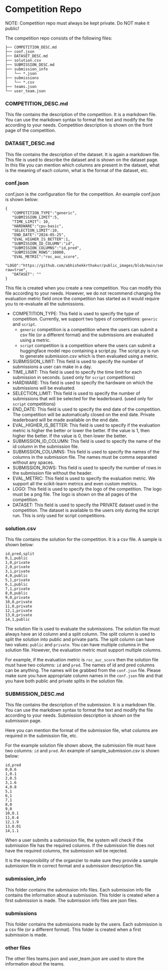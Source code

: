 # Competition Repo

NOTE: Competition repo must always be kept private. Do NOT make it public!

The competition repo consists of the following files:

```
├── COMPETITION_DESC.md
├── conf.json
├── DATASET_DESC.md
├── solution.csv
├── SUBMISSION_DESC.md
├── submission_info
│   └── *.json
├── submissions
│   └── *.csv
├── teams.json
└── user_team.json
```

### COMPETITION_DESC.md

This file contains the description of the competition. It is a markdown file.
You can use the markdown syntax to format the text and modify the file according to your needs.
Competition description is shown on the front page of the competition.

### DATASET_DESC.md

This file contains the description of the dataset. It is again a markdown file.
This file is used to describe the dataset and is shown on the dataset page.
In this file you can mention which columns are present in the dataset, what is the meaning of each column, what is the format of the dataset, etc.

### conf.json

conf.json is the configuration file for the competition. An example conf.json is shown below:

```
{
   "COMPETITION_TYPE":"generic",
   "SUBMISSION_LIMIT":5,
   "TIME_LIMIT": 10,
   "HARDWARE":"cpu-basic",
   "SELECTION_LIMIT":10,
   "END_DATE":"2024-05-25",
   "EVAL_HIGHER_IS_BETTER":1,
   "SUBMISSION_ID_COLUMN":"id",
   "SUBMISSION_COLUMNS":"id,pred",
   "SUBMISSION_ROWS":10000,
   "EVAL_METRIC":"roc_auc_score",
   "LOGO":"https://github.com/abhishekkrthakur/public_images/blob/main/song.png?raw=true",
   "DATASET": ""
}
```

This file is created when you create a new competition. You can modify this file according to your needs.
However, we do not recommend changing the evaluation metric field once the competition has started
as it would require you to re-evaluate all the submissions.

- COMPETITION_TYPE: This field is used to specify the type of competition. Currently, we support two types of competitions: `generic` and `script`.
    - `generic` competition is a competition where the users can submit a csv file (or a different format) and the submissions are evaluated using a metric.
    - `script` competition is a competition where the users can submit a huggingface model repo containing a script.py. The script.py is run to generate submission.csv which is then evaluated using a metric.
- SUBMISSION_LIMIT: This field is used to specify the number of submissions a user can make in a day.
- TIME_LIMIT: This field is used to specify the time limit for each submission in seconds. (used only for `script` competitions)
- HARDWARE: This field is used to specify the hardware on which the submissions will be evaluated.
- SELECTION_LIMIT: This field is used to specify the number of submissions that will be selected for the leaderboard. (used only for `script` competitions)
- END_DATE: This field is used to specify the end date of the competition. The competition will be automatically closed on the end date. Private leaderboard will be made available on the end date.
- EVAL_HIGHER_IS_BETTER: This field is used to specify if the evaluation metric is higher the better or lower the better. If the value is 1, then higher the better. If the value is 0, then lower the better.
- SUBMISSION_ID_COLUMN: This field is used to specify the name of the id column in the submission file.
- SUBMISSION_COLUMNS: This field is used to specify the names of the columns in the submission file. The names must be comma separated without any spaces.
- SUBMISSION_ROWS: This field is used to specify the number of rows in the submission file without the header.
- EVAL_METRIC: This field is used to specify the evaluation metric. We support all the scikit-learn metrics and even custom metrics.
- LOGO: This field is used to specify the logo of the competition. The logo must be a png file. The logo is shown on the all pages of the competition.
- DATASET: This field is used to specify the PRIVATE dataset used in the competition. The dataset is available to the users only during the script run. This is only used for script competitions.


### solution.csv

This file contains the solution for the competition. It is a csv file. A sample is shown below:

```
id,pred,split
0,1,public
1,0,private
2,0,private
3,1,private
4,0,public
5,1,private
6,1,public
7,1,private
8,0,public
9,0,private
10,0,private
11,0,private
12,1,private
13,0,private
14,1,public
````

The solution file is used to evaluate the submissions. The solution file must always have an id column and a split column.
The split column is used to split the solution into public and private parts. The split column can have two values: `public` and `private`.
You can have multiple columns in the solution file. However, the evaluation metric must support multiple columns.

For example, if the evaluation metric is `roc_auc_score` then the solution file must have two columns: `id` and `pred`.
The names of id and pred columns can be anything. The names will be grabbed from the `conf.json` file.
Please make sure you have appropriate column names in the `conf.json` file and that you have both public and private splits in the solution file.

### SUBMISSION_DESC.md

This file contains the description of the submission. It is a markdown file.
You can use the markdown syntax to format the text and modify the file according to your needs.
Submission description is shown on the submission page.

Here you can mention the format of the submission file, what columns are required in the submission file, etc.

For the example solution file shown above, the submission file must have two columns: `id` and `pred`.
An example of sample_submission.csv is shown below:

```
id,pred
0,0.6
1,0.1
2,0.5
3,1.6
4,0.8
5,1
6,1
7,1
8,0
9,0
10,0.1
11,0.4
12,1.9
13,0.01
14,1.1
```

When a user submits a submission file, the system will check if the submission file has the required columns.
If the submission file does not have the required columns, the submission will be rejected.

It is the responsibility of the organzier to make sure they provide a sample submission file in correct format and a submission description file.

### submission_info

This folder contains the submission info files. Each submission info file contains the information about a submission.
This folder is created when a first submission is made. The submission info files are json files.

### submissions

This folder contains the submissions made by the users. Each submission is a csv file (or a different format).
This folder is created when a first submission is made.

### other files

The other files teams.json and user_team.json are used to store the information about the teams.
